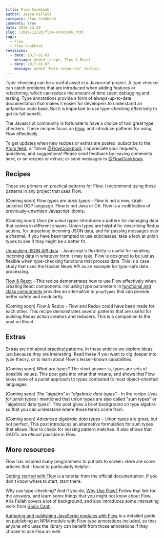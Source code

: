 ```yaml
---
title: Flow Cookbook
author: Jesse Hallett
category: Flow Cookbook
comments: true
date: 2016-12-20
slug: /2016/12/20/flow-cookbook.html
tags:
  - Flow
  - Flow Cookbook
revisions:
  - date: 2017-01-03
    message: Added recipe, Flow & React
  - date: 2017-01-07
    message: Added "More resources" section
---
```


Type-checking can be a useful asset in a Javascript project.
A type checker can catch problems that are introduced when adding features or
refactoring, which can reduce the amount of time spent debugging and testing.
Type annotations provide a form of always-up-to-date documentation that makes
it easier for developers to understand an unfamiliar code base.
But it is important to use type-checking effectively to get its full benefit.

The Javascript community is fortunate to have a choice of two great type
checkers.
These recipes focus on [Flow][], and introduce patterns for using Flow
effectively.

[Flow]: https://flowtype.org/

<!-- more -->

To get updates when new recipes or extras are posted,
subscribe to the [Atom feed][],
or follow [@FlowCookbook][].
I appreciate your requests, questions, and suggestions!
Please send feedback by leaving comments here, or on recipes or extras;
or send messages to [@FlowCookbook][].

[Atom feed]: https://feeds.feedburner.com/hallettj
[@FlowCookbook]: https://twitter.com/FlowCookbook


## Recipes

These are primers on practical patterns for Flow.
I recommend using these patterns in any project that uses Flow.

(Coming soon) *Flow types are duck types* -
Flow is not a new, strait-jacketed OOP language.
Flow is not Java or C#.
Flow is a codification of previously-unwritten Javascript idioms.

(Coming soon) *Uses for union types*
introduces a pattern for managing data that comes in different shapes.
Union types are helpful for describing Redux actions,
for unpacking incoming JSON data,
and for passing messages over a channel.
If you have been tempted to use subclasses,
take a look at union types to see if they might be a better fit.

[Unpacking JSON API data][] -
Javascript's flexibility is useful for handling incoming data in whatever form
it may take.
Flow is designed to be just as flexible when type-checking functions that
process data.
This is a case study that uses the Hacker News API as an example for type-safe
data processing.

[Flow & React][] -
This recipe demonstrates how to use Flow effectively when creating React
components.
Including type parameters in [functional and class components][] provides an
alternative to `propTypes` that can provide better safety and modularity.

(Coming soon) *Flow & Redux* -
Flow and Redux could have been made for each other.
This recipe demonstrates several patterns that are useful for building Redux
action creators and reducers.
This is a companion to the post on React.

[Unpacking JSON API data]: /2016/12/20/flow-cookbook-unpacking-json.html
[Flow & React]: /2017/01/03/flow-cookbook-react.html

[functional and class components]: https://facebook.github.io/react/docs/components-and-props.html#functional-and-class-components


## Extras

Extras are not about practical patterns.
In these articles we explore ideas just because they are interesting.
Read these if you want to dig deeper into type theory,
or to learn about Flow's lesser-known capabilities.

(Coming soon) *What are types?*
The short answer is, types are sets of possible values.
This post gets into what that means,
and shows that Flow takes more of a purist approach to types compared to most
object-oriented languages.

(Coming soon) *The "algebra" in "algebraic data types"* -
In the recipe *Uses for union types* I mentioned that union types are also
called "sum types" or "algebraic data types".
This post gives a brief background on type algebra so that you can understand
where those terms come from.

(Coming soon) *Advanced algebraic data types* -
Union types are great, but not perfect.
This post introduces an alternative formulation for sum types that allows Flow
to check for missing pattern matches.
It also shows that GADTs are _almost_ possible in Flow.


## More resources

Flow has inspired many programmers to put bits to screen.
Here are some articles that I found to particularly helpful:

[Getting started with Flow][]
is a tutorial from the official documentation.
If you don't know where to start, start there.

[Getting started with Flow]: https://flowtype.org/docs/getting-started.html

Why use type-checking?
And if you do, [Why Use Flow?][]
Follow that link for the answers,
and learn some things that you might not know about Flow.
Aria Fallah covers a lot of background,
and also introduces some interesting work from [Giulio Canti][].

[Why Use Flow?]: https://blog.aria.ai/post/why-use-flow/
[Giulio Canti]: https://medium.com/@gcanti

[Authoring and publishing JavaScript modules with Flow][]
is a detailed guide on publishing an NPM module with Flow type annotations
included,
so that anyone who uses the library can benefit from those annotations if they
choose to use Flow as well.

[Authoring and publishing JavaScript modules with Flow]: http://javascriptplayground.com/blog/2017/01/npm-flowjs-javascript/
